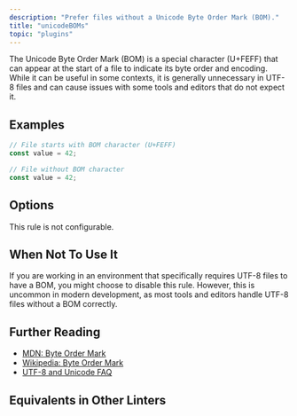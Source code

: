 ```yaml
---
description: "Prefer files without a Unicode Byte Order Mark (BOM)."
title: "unicodeBOMs"
topic: "plugins"
---
```



<RuleSummary plugin="ts" rule="unicodeBOMs" />

The Unicode Byte Order Mark (BOM) is a special character (U+FEFF) that can appear at the start of a file to indicate its byte order and encoding.
While it can be useful in some contexts, it is generally unnecessary in UTF-8 files and can cause issues with some tools and editors that do not expect it.

## Examples

<Tabs>
<TabItem label="❌ Incorrect">

```ts
// File starts with BOM character (U+FEFF)
const value = 42;
```

</TabItem>
<TabItem label="✅ Correct">

```ts
// File without BOM character
const value = 42;
```

</TabItem>
</Tabs>

## Options

This rule is not configurable.

## When Not To Use It

If you are working in an environment that specifically requires UTF-8 files to have a BOM, you might choose to disable this rule.
However, this is uncommon in modern development, as most tools and editors handle UTF-8 files without a BOM correctly.

## Further Reading

- [MDN: Byte Order Mark](https://developer.mozilla.org/en-US/docs/Glossary/Byte_order_mark)
- [Wikipedia: Byte Order Mark](https://en.wikipedia.org/wiki/Byte_order_mark)
- [UTF-8 and Unicode FAQ](https://www.unicode.org/faq/utf_bom.html)

## Equivalents in Other Linters

<RuleEquivalents pluginId="ts" ruleId="unicodeBOMs" />
